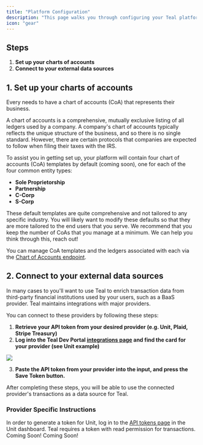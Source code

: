 ```yaml
---
title: "Platform Configuration"
description: "This page walks you through configuring your Teal platform."
icon: "gear"
---
```


## Steps

1. **Set up your charts of accounts**
2. **Connect to your external data sources**

## 1. Set up your charts of accounts

Every needs to have a chart of accounts (CoA) that represents their business.

<Info>
  A chart of accounts is a comprehensive, mutually exclusive listing of all
  ledgers used by a company. A company's chart of accounts typically reflects
  the unique structure of the business, and so there is no single standard.
  However, there are certain protocols that companies are expected to follow
  when filing their taxes with the IRS.
</Info>

To assist you in getting set up, your platform will contain four chart of accounts (CoA) templates by default (coming soon), one for each of the four common entity types:

- **Sole Proprietorship**
- **Partnership**
- **C-Corp**
- **S-Corp**

These default templates are quite comprehensive and not tailored to any specific industry. You will likely want to modify these defaults so that they are more tailored to the end users that you serve. We recommend that you keep the number of CoAs that you manage at a minimum. We can help you think through this, reach out!

You can manage CoA templates and the ledgers associated with each via the [Chart of Accounts endpoint](/api-reference/chart_of_accounts/get_coa_templates).

## 2. Connect to your external data sources

In many cases to you'll want to use Teal to enrich transaction data from third-party financial institutions used by your users, such as a BaaS provider. Teal maintains integrations with major providers.

You can connect to these providers by following these steps:

1. **Retrieve your API token from your desired provider (e.g. Unit, Plaid, Stripe Treasury)**
2. **Log into the Teal Dev Portal [integrations page](https://developer.teal.dev/integrations) and find the card for your provider (see Unit example)**

<Frame>
  <img src="/images/save_unit_token.png" />
</Frame>

3. **Paste the API token from your provider into the input, and press the Save Token button.**

After completing these steps, you will be able to use the connected provider's transactions as a data source for Teal.

### Provider Specific Instructions

<AccordionGroup>
  <Accordion title="Unit">
        In order to generate a token for Unit, log in to the
    <a href="https://app.s.unit.sh/api-tokens">API tokens page</a> in the Unit dashboard.
    Teal requires a token with read permission for transactions.

  </Accordion>

<Accordion title="Stripe Treasury" icon="stripe-s">
  Coming Soon!
</Accordion>

  <Accordion title="Plaid">
    Coming Soon!
  </Accordion>
</AccordionGroup>

